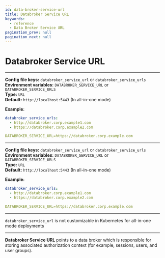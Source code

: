 ```yaml
---
id: data-broker-service-url
title: Databroker Service URL
keywords:
  - reference
  - Data Broker Service URL
pagination_prev: null
pagination_next: null
---
```



# Databroker Service URL

<Tabs>
<TabItem value="Core" label="Core">

---

**Config file keys:** `databroker_service_url` or `databroker_service_urls` <br/>
**Environment variables:** `DATABROKER_SERVICE_URL` or `DATABROKER_SERVICE_URLS` <br/>
**Type:** `URL` <br/>
**Default:** `http://localhost:5443` (In all-in-one mode)

**Example:**
```yaml
databroker_service_urls:
  - http://databroker.corp.example1.com
  - https://databroker.corp.example2.com

DATABROKER_SERVICE_URL=https://databroker.corp.example.com
```

</TabItem>
<TabItem value="Enterprise" label="Enterprise">

---

**Config file keys:** `databroker_service_url` or `databroker_service_urls` <br/>
**Environment variables:** `DATABROKER_SERVICE_URL` or `DATABROKER_SERVICE_URLS` <br/>
**Type:** `URL` <br/>
**Default:** `http://localhost:5443` (In all-in-one mode)

**Example:**
```yaml
databroker_service_urls:
  - http://databroker.corp.example1.com
  - https://databroker.corp.example2.com

DATABROKER_SERVICE_URL=https://databroker.corp.example.com
```

</TabItem>
<TabItem value="Kubernetes" label="Kubernetes">

---

`databroker_service_url` is not customizable in Kubernetes for all-in-one mode deployments

</TabItem>
</Tabs>

---

**Databroker Service URL** points to a data broker which is responsible for storing associated authorization context (for example, sessions, users, and user groups).
